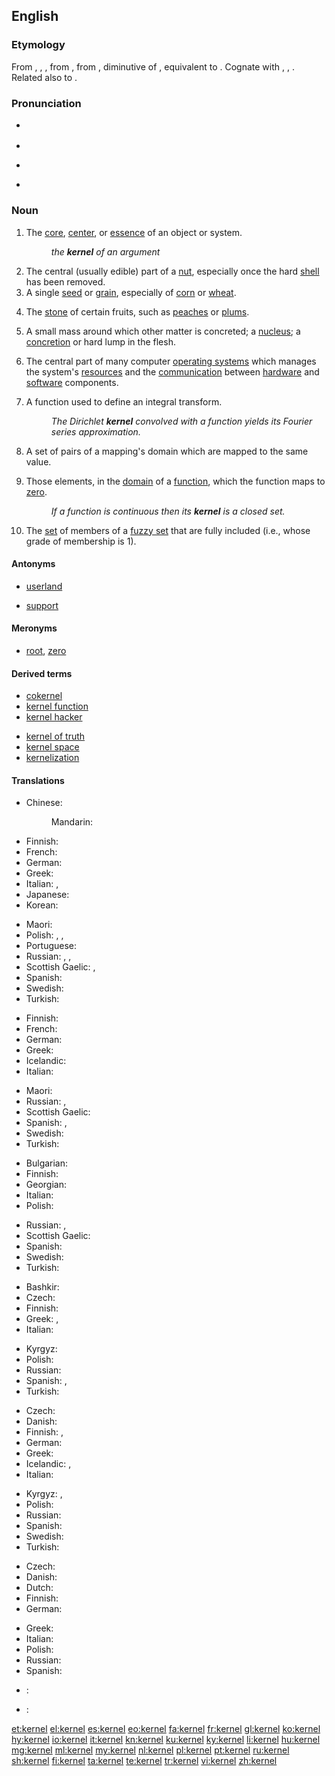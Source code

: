 {{wikipedia|dab=kernel}}
==English==

===Etymology===
From {{etyl|enm|en}} {{term|kernel|lang=enm}}, {{term|kirnel|lang=enm}}, {{term|kurnel|kürnel|lang=enm}}, from {{etyl|ang|en}} {{term|cyrnel|lang=ang}}, from {{etyl|gem-pro|en}} {{term/t|gem-pro|*kurnilaz}}, diminutive of {{term/t|gem-pro|*kurną||seed, grain, corn}}, equivalent to {{suffix|corn|le|lang=en}}. Cognate with {{langname|dum}} {{term|kernel|lang=dum}}, {{term|cornel|lang=dum}}, {{langname|gmh}} {{term|kornel|lang=gmh}}. Related also to {{langname|non}} {{term|kjarni||kernel|lang=non}}.

===Pronunciation===
* {{a|UK}} {{IPA|/ˈkɜː(ɹ).nəl/}}
* {{rhymes|ɜː(r)nəl}}
* {{a|US}} {{IPA|/ˈkɝnəl/}}
* {{homophones|lang=en|colonel}}

===Noun===
{{en-noun}}

# The [[core]], [[center]], or [[essence]] of an object or system.
#: ''the '''kernel''' of an argument''
# The central (usually edible) part of a [[nut]], especially once the hard [[shell]] has been removed.
# A single [[seed]] or [[grain]], especially of [[corn]] or [[wheat]].
# {{context|US|lang=en}} The [[stone]] of certain fruits, such as [[peach]]es or [[plum]]s.
# A small mass around which other matter is concreted; a [[nucleus]]; a [[concretion]] or hard lump in the flesh.
# {{context|computing|lang=en}} The central part of many computer [[operating system]]s which manages the system's [[resource]]s and the [[communication]] between [[hardware]] and [[software]] components.
# {{context|calculus|lang=en}} A function used to define an integral transform.
#: ''The Dirichlet '''kernel''' convolved with a function yields its Fourier series approximation.''
# {{context|mathematics|lang=en}} A set of pairs of a mapping's domain which are mapped to the same value.
# {{context|mathematics|algebra|lang=en}} Those elements, in the [[domain]] of a [[function]], which the function maps to [[zero]].
#: ''If a function is continuous then its '''kernel''' is a closed set.''
# {{context|mathematics|fuzzy set theory|lang=en}} The [[set]] of members of a [[fuzzy set]] that are fully included (i.e., whose grade of membership is 1).

====Antonyms====
* {{sense|computing}} [[userland]]
* {{sense|algebra}} [[support]]

====Meronyms====
* {{sense|algebra}} [[root]], [[zero]]

====Derived terms====
{{der-top}}
* [[cokernel]]
* [[kernel function]]
* [[kernel hacker]]
{{der-mid}}
* [[kernel of truth]]
* [[kernel space]]
* [[kernelization]]
{{der-bottom}}

====Translations====
{{trans-top|core or essence of an object or system}}
* Chinese:
*: Mandarin: {{t+|cmn|核心|tr=héxīn|sc=Hani}}
* Finnish: {{t+|fi|ydin}}
* French: {{t+|fr|noyau|m}}
* German: {{t+|de|Kern|m}}
* Greek: {{t+|el|πυρήνας|m|tr=pyrínas|sc=Grek}}
* Italian: {{t+|it|nucleo|m}}, {{t+|it|nocciolo|m}}
* Japanese: {{t+|ja|核心|tr=かくしん, kakushin|sc=Jpan}}
* Korean: {{t+|ko|핵심|tr=hexim|sc=Hang}}
{{trans-mid}}
* Maori: {{t|mi|karihi}}
* Polish: {{t+|pl|trzon|m}}, {{t+|pl|rdzeń|m}}, {{t+|pl|sedno|n}}
* Portuguese: {{t+|pt|cerne|m}}
* Russian: {{t+|ru|ядро|n|tr=jadró|sc=Cyrl}}, {{t+|ru|суть|f|tr=sutʹ|sc=Cyrl}}, {{t+|ru|сущность|f|tr=súščnostʹ|sc=Cyrl}}
* Scottish Gaelic: {{t|gd|eitean|m}}, {{t|gd|cridhe|m}}
* Spanish: {{t+|es|núcleo|m}}
* Swedish: {{t+|sv|kärna}}
* Turkish: {{t+|tr|öz}}
{{trans-bottom}}

{{trans-top|central part of a nut}}
* Finnish: {{t+|fi|pähkinä}}
* French: {{t+|fr|noyau|m}}
* German: {{t+|de|Kern|m}}
* Greek: {{t+|el|πυρήνας|m|tr=pyrínas|sc=Grek}}
* Icelandic: {{t+|is|kjarni|m}}
* Italian: {{t+|it|gheriglio|m}}
{{trans-mid}}
* Maori: {{t|mi|karihi}}
* Russian: {{t+|ru|ядро|n|tr=jadró|sc=Cyrl}}, {{t+|ru|сердцевина|f|tr=serdcevína|sc=Cyrl}} {{qualifier|fruit}}
* Scottish Gaelic: {{t|gd|eitean|m}}
* Spanish: {{t+|es|almendra|f}}, {{t+|es|núcleo|m}}
* Swedish: {{t+|sv|kärna}}
* Turkish: {{t+|tr|göbek}}
{{trans-bottom}}

{{trans-top|single seed of corn or wheat}}
* Bulgarian: {{t+|bg|зърно|tr=zărnó|sc=Cyrl}}
* Finnish: {{t+|fi|jyvä}}
* Georgian: {{t|ka|მარცვალი|sc=Geor}}
* Italian: {{t+|it|chicco|m}}
* Polish: {{t+|pl|ziarno|n}}
{{trans-mid}}
* Russian: {{t+|ru|зерно|n|tr=zernó|sc=Cyrl}}, {{t+|ru|зёрнышко|n|tr=zjórnyško|sc=Cyrl}}
* Scottish Gaelic: {{t|gd|sìol|m}}
* Spanish: {{t+|es|grano|m}}
* Swedish: {{t+|sv|korn}}
* Turkish: {{t+|tr|tane}}
{{trans-bottom}}

{{trans-top|(US) stone of certain fruits, such as peaches or plums}}
* Bashkir: {{t|ba|һөйәк|sc=Cyrl}}
* Czech: {{t+|cs|pecka|f}}
* Finnish: {{t+|fi|kivi}}
* Greek: {{t+|el|πυρήνας|m|tr=pyrínas|sc=Grek}}, {{t+|el|κουκούτσι|n|tr=koukoútsi|sc=Grek}}
* Italian: {{t+|it|nocciolo|m}}
{{trans-mid}}
* Kyrgyz: {{t+|ky|өзөк|tr=özök}}
* Polish: {{t+|pl|pestka|f}}
* Russian: {{t+|ru|косточка|f|tr=kóstočka}}
* Spanish: {{t+|es|hueso|m}}, {{t+|es|núcleo|m}}
* Turkish: {{t+|tr|çekirdek}}
{{trans-bottom}}

{{trans-top|(computing) central part of many computer operating systems}}
* Czech: {{t+|cs|jádro|n}}
* Danish: {{t|da|kerne|c}}
* Finnish: {{t|fi|käyttöjärjestelmäydin}}, {{t|fi|kerneli}}
* German: {{t|de|Betriebssystemkern|m}}
* Greek: {{t+|el|πυρήνας|m|tr=pyrínas|sc=Grek}}
* Icelandic: {{t+|is|kjarni|m}}, {{t|is|stýrikjarni|m}}
* Italian: {{t+|it|kernel|m}}
{{trans-mid}}
* Kyrgyz: {{t+|ky|өзөк|tr=özök}}, {{t+|ky|дан|tr=dan}}
* Polish: {{t+|pl|jądro|n}}
* Russian: {{t+|ru|ядро|n|tr=jadró}}
* Spanish: {{t+|es|núcleo}}
* Swedish: {{t|sv|operativsystemkärna}}
* Turkish: {{t+|tr|çekirdek}}
{{trans-bottom}}

{{trans-top|(mathematics, algebra) set of elements mapped to zero}}
* Czech: {{t+|cs|jádro|n}}
* Danish: {{t|da|kerne|c}}
* Dutch: {{t+|nl|kern|m|f}}
* Finnish: {{t+|fi|ydin}}
* German: {{t+|de|Kern|m}}
{{trans-mid}}
* Greek: {{t+|el|πυρήνας|m|tr=pyrínas|sc=Grek}}
* Italian: {{t+|it|nucleo|m}}
* Polish: {{t+|pl|jądro|n}}
* Russian: {{t+|ru|ядро|n|tr=jadró}}
* Spanish: {{t+|es|núcleo|m}}
{{trans-bottom}}

{{trans-top|(mathematics,fuzzy set theory) Set of members of a fuzzy set that are fully included}}
{{trans-mid}}
{{trans-bottom}}

{{checktrans-top}}
* {{ttbc|eo}}: {{t|eo|kerno}}
{{trans-mid}}
* {{ttbc|ka}}: {{t|ka|მარცვალი|tr=marc'vali}}
{{trans-bottom}}

[[et:kernel]]
[[el:kernel]]
[[es:kernel]]
[[eo:kernel]]
[[fa:kernel]]
[[fr:kernel]]
[[gl:kernel]]
[[ko:kernel]]
[[hy:kernel]]
[[io:kernel]]
[[it:kernel]]
[[kn:kernel]]
[[ku:kernel]]
[[ky:kernel]]
[[li:kernel]]
[[hu:kernel]]
[[mg:kernel]]
[[ml:kernel]]
[[my:kernel]]
[[nl:kernel]]
[[pl:kernel]]
[[pt:kernel]]
[[ru:kernel]]
[[sh:kernel]]
[[fi:kernel]]
[[ta:kernel]]
[[te:kernel]]
[[tr:kernel]]
[[vi:kernel]]
[[zh:kernel]]